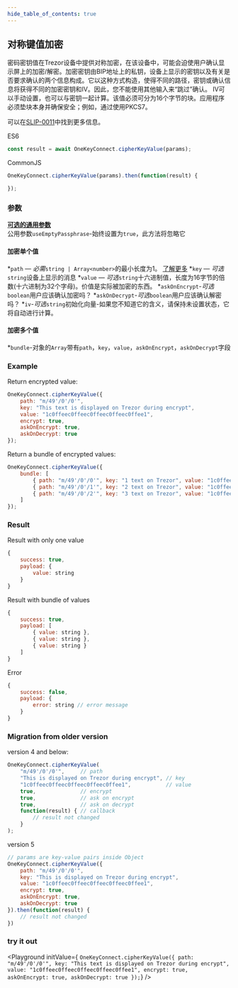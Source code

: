 ```yaml
---
hide_table_of_contents: true
---
```


## 对称键值加密
密码密钥值在Trezor设备中提供对称加密，在该设备中，可能会迫使用户确认显示屏上的加密/解密。加密密钥由BIP地址上的私钥，设备上显示的密钥以及有关是否要求确认的两个信息构成。它以这种方式构造，使得不同的路径，密钥或确认信息将获得不同的加密密钥和IV。因此，您不能使用其他输入来“跳过”确认。 IV可以手动设置，也可以与密钥一起计算。该值必须可分为16个字节的块。应用程序必须垫块本身并确保安全；例如，通过使用PKCS7。

可以在[SLIP-0011](https://github.com/satoshilabs/slips/blob/master/slip-0011.md)中找到更多信息。

ES6
```javascript
const result = await OneKeyConnect.cipherKeyValue(params);
```

CommonJS
```javascript
OneKeyConnect.cipherKeyValue(params).then(function(result) {

});
```

### 参数
[****可选的通用参数****](./commonParams)
<br/>
公用参数`useEmptyPassphrase`-始终设置为`true`，此方法将忽略它

#### 加密单个值
*`path` — *必需*`string | Array<number>`的最小长度为1。 [了解更多](./path)
*`key` — *可选*`string`设备上显示的消息
*`value` — *可选*`string`十六进制值，长度为16字节的倍数(十六进制为32个字母)。价值是实际被加密的东西。
*`askOnEncrypt`-*可选*`boolean`用户应该确认加密吗？
*`askOnDecrypt`-*可选*`boolean`用户应该确认解密吗？
*`iv`-*可选*`string`初始化向量-如果您不知道它的含义，请保持未设置状态，它将自动进行计算。

#### 加密多个值
*`bundle`-对象的`Array`带有`path`，`key`，`value`，`askOnEncrypt`，`askOnDecrypt`字段

### Example
Return encrypted value:
```javascript
OneKeyConnect.cipherKeyValue({
    path: "m/49'/0'/0'",
    key: "This text is displayed on Trezor during encrypt",
    value: "1c0ffeec0ffeec0ffeec0ffeec0ffee1",
    encrypt: true,
    askOnEncrypt: true,
    askOnDecrypt: true
});
```
Return a bundle of encrypted values:
```javascript
OneKeyConnect.cipherKeyValue({
    bundle: [
        { path: "m/49'/0'/0'", key: "1 text on Trezor", value: "1c0ffeec0ffeec0ffeec0ffeec0ffee1", encrypt: true  },
        { path: "m/49'/0'/1'", key: "2 text on Trezor", value: "1c0ffeec0ffeec0ffeec0ffeec0ffee1", encrypt: false },
        { path: "m/49'/0'/2'", key: "3 text on Trezor", value: "1c0ffeec0ffeec0ffeec0ffeec0ffee1" }
    ]
});
```
### Result
Result with only one value
```javascript
{
    success: true,
    payload: {
        value: string
    }
}
```
Result with bundle of values
```javascript
{
    success: true,
    payload: [
        { value: string },
        { value: string },
        { value: string }
    ]
}
```
Error
```javascript
{
    success: false,
    payload: {
        error: string // error message
    }
}
```

### Migration from older version

version 4 and below:
```javascript
OneKeyConnect.cipherKeyValue(
    "m/49'/0'/0'",     // path
    "This is displayed on Trezor during encrypt", // key
    "1c0ffeec0ffeec0ffeec0ffeec0ffee1",           // value
    true,              // encrypt
    true,              // ask on encrypt
    true,              // ask on decrypt
    function(result) { // callback
        // result not changed
    }
);
```
version 5
```javascript
// params are key-value pairs inside Object
OneKeyConnect.cipherKeyValue({
    path: "m/49'/0'/0'",
    key: "This is displayed on Trezor during encrypt",
    value: "1c0ffeec0ffeec0ffeec0ffeec0ffee1",
    encrypt: true,
    askOnEncrypt: true,
    askOnDecrypt: true
}).then(function(result) {
    // result not changed
})
```
### try it out
<Playground
    initValue={
`OneKeyConnect.cipherKeyValue({
    path: "m/49'/0'/0'",
    key: "This text is displayed on Trezor during encrypt",
    value: "1c0ffeec0ffeec0ffeec0ffeec0ffee1",
    encrypt: true,
    askOnEncrypt: true,
    askOnDecrypt: true
});`}
/>
